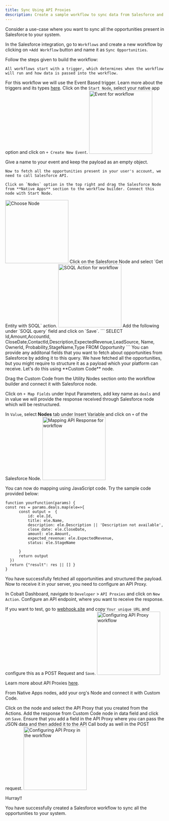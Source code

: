 ```yaml
---
title: Sync Using API Proxies
description: Create a sample workflow to sync data from Salesforce and API Proxy
---
```


Consider a use-case where you want to sync all the opportunities present in Salesforce to your system.

In the Salesforce integration, go to `Workflows` and create a new workflow by clicking on `+Add Workflow` button and name it as `Sync Opportunities`.



Follow the steps given to build the workflow:
<Steps>
  <Step title="Add Trigger in Start Node">

    All workflows start with a trigger, which determines when the workflow will run and how data is passed into the workflow.
   For this workflow we will use the Event Based trigger.
  <Tip>
  Learn more about the triggers and its types [here](https://docs.gocobalt.io/build/workflow/triggering_workflow).
  </Tip>
    Click on the `Start Node`, select your native app option and click on `+ Create New Event`.
<img height="200" src="/images/Examples/salesforce/event_salesforce.png" alt="Event for workflow"/>

Give a name to your event and keep the payload as an empty object.
  </Step>

  <Step title="Add Salesforce Node">

    Now to fetch all the opportunities present in your user's account, we need to call Salesforce API.

    Click on `Nodes` option in the top right and drag the Salesforce Node from **Native Apps** section to the workflow builder. Connect this node with Start Node.
  <img height="200" src="/images/Examples/salesforce/action_salesforce.png" alt="Choose Node"/>
  </Step>
  <Step title="Fetch Opportunities from Salesforce using Action">
    Click on the Salesforce Node and select `Get Entity with SOQL` action.
    <img height="200" src="/images/Examples/salesforce/soql_salesforce.png" alt="SOQL Action for workflow"/>
   Add the following under `SOQL query` field and click on `Save`.
   ```
   SELECT Id,Amount,AccountId, CloseDate,ContactId,Description,ExpectedRevenue,LeadSource, Name, OwnerId, Probability,StageName,Type FROM Opportunity
   ```
   <Info>
  You can provide any additonal fields that you want to fetch about opportunities from Salesforce by adding it to this query.
   </Info>

  </Step>
<Step title="Add Custom Code node">
  We have fetched all the opportunities, but you might require to structure it as a payload which your platform can receive. Let's do this using **Custom Code** node.

  Drag the Custom Code from the Utility Nodes section onto the workflow builder and connect it with Salesforce node.

</Step>

<Step title="Mapping Opportunity fields">

  Click on `+ Map Fields` under Input Parameters, add key name as `deals` and in value we will provide the response received through Salesforce node which will be restructured.

  In `Value`, select **Nodes** tab under Insert Variable and click on `+` of the Salesforce Node.
    <img height="200" src="/images/Examples/salesforce/map_salesforce.png" alt="Mapping API Response for workflow"/>

  You can now do mapping using JavaScript code. Try the sample code provided below:
  ```
  function yourFunction(params) {
const res = params.deals.map(ele=>{
        const output =  {
            id: ele.Id,
            title: ele.Name,
            description: ele.Description || 'Description not available',
            close_date: ele.CloseDate,
            amount: ele.Amount,
            expected_revenue: ele.ExpectedRevenue,
            status: ele.StageName

        }
        return output
    })
    return {"result": res || [] }
}
```
</Step>

<Step title="API Proxy in Workflow">
You have successfully fetched all opportunities and structured the payload. Now to receive it in your server, you need to configure an API Proxy.

In Cobalt Dashboard, navigate to `Developer` > `API Proxies` and click on `New Action`. Configure an API endpoint, where you want to receive the response.

If you want to test, go to [webhook.site](https://webhook.site/) and copy `Your unique URL` and configure this as a POST Request and `Save`.
    <img height="200" src="/images/Examples/salesforce/proxy_salesforce.png" alt="Configuring API Proxy workflow"/>

<Tip>Learn more about API Proxies [here](https://docs.gocobalt.io/build/basics/proxies).</Tip>
</Step>

<Step title="Use API Proxy in Workflow">
From Native Apps nodes, add your org's Node and connect it with Custom Code.

Click on the node and select the API Proxy that you created from the Actions. Add the response from Custom Code node in data field and click on `Save`.
<Note>
Ensure that you add a field in the API Proxy where you can pass the JSON data and then added it to the API Call body as well in the POST request.
</Note>
    <img height="200" src="/images/Examples/salesforce/proxy_workflow.png" alt="Configuring API Proxy in the workflow"/>
</Step>

</Steps>

<Check>
Hurray!!

You have successfully created a Salesforce workflow to sync all the opportunities to your system.
</Check>